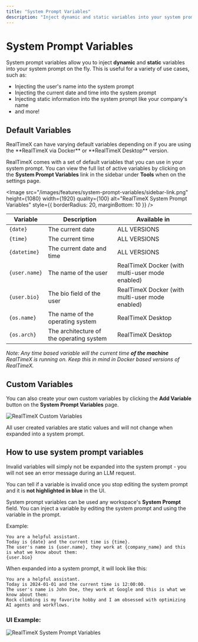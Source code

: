 ```yaml
---
title: "System Prompt Variables"
description: "Inject dynamic and static variables into your system prompt on the fly"
---
```


# System Prompt Variables

System prompt variables allow you to inject **dynamic** and **static** variables into your system prompt on the fly. This is useful for a variety of use cases, such as:

- Injecting the user's name into the system prompt
- Injecting the current date and time into the system prompt
- Injecting static information into the system prompt like your company's name
- and more!

## Default Variables

<Callout type="info" emoji="️💡">
  RealTimeX can have varying default variables depending on if you are using the **RealTimeX via Docker** or **RealTimeX Desktop** version.
</Callout>

RealTimeX comes with a set of default variables that you can use in your system prompt. You can view the full list of active variables by clicking on the **System Prompt Variables** link in the sidebar under **Tools** when on the settings page.

<Image
  src="/images/features/system-prompt-variables/sidebar-link.png"
  height={1080}
  width={1920}
  quality={100}
  alt="RealTimeX System Prompt Variables"
  style={{ borderRadius: 20, marginBottom: 10 }}
/>

| Variable | Description | Available in |
| -------- | ----------- | ------------ |
| `{date}` | The current date | ALL VERSIONS |
| `{time}` | The current time | ALL VERSIONS |
| `{datetime}` | The current date and time | ALL VERSIONS |
| `{user.name}` | The name of the user | RealTimeX Docker (with multi-user mode enabled) |
| `{user.bio}` | The bio field of the user | RealTimeX Docker (with multi-user mode enabled) |
| `{os.name}` | The name of the operating system | RealTimeX Desktop |
| `{os.arch}` | The architecture of the operating system | RealTimeX Desktop |

_Note: Any time based variable will the current time **of the machine** RealTimeX is running on. Keep this in mind in Docker based versions of RealTimeX._

## Custom Variables

You can also create your own custom variables by clicking the **Add Variable** button on the **System Prompt Variables** page.

<Image
  src="/images/features/system-prompt-variables/add-variable.png"
  height={1080}
  width={1920}
  quality={100}
  alt="RealTimeX Custom Variables"
/>

All user created variables are static values and will not change when expanded into a system prompt.

## How to use system prompt variables

<Callout type="info" emoji="️💡">
  Invalid variables will simply not be expanded into the system prompt - you will not see an error message during an LLM request.

  You can tell if a variable is invalid once you stop editing the system prompt and it is **not highlighted in blue** in the UI.
</Callout>

System prompt variables can be used any workspace's **System Prompt** field. You can inject a variable by editing the system prompt and using the variable in the prompt.

Example:

```
You are a helpful assistant.
Today is {date} and the current time is {time}.
The user's name is {user.name}, they work at {company_name} and this is what we know about them:
{user.bio}
```

When expanded into a system prompt, it will look like this:

```
You are a helpful assistant.
Today is 2024-01-01 and the current time is 12:00:00.
The user's name is John Doe, they work at Google and this is what we know about them:
Rock climbing is my favorite hobby and I am obsessed with optimizing AI agents and workflows.
```

### UI Example:

<Image
  src="/images/features/system-prompt-variables/system-prompt-var.png"
  height={1080}
  width={1920}
  quality={100}
  alt="RealTimeX System Prompt Variables"
/>